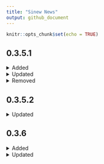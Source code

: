 ```yaml
---
title: "Sinew News"
output: github_document
---
```


```r
knitr::opts_chunk$set(echo = TRUE)
```
## 0.3.5.1

<details>
<summary>Added</summary>

  - `NEWS.md` file to track changes to the package.
  - [pretty_namespaces](https://metrumresearchgroup.github.io/sinew/pretty-namespace.html)
    - Function that autoappends namespace to functions in script by searchpath order.
  - [create_yml](https://metrumresearchgroup.github.io/sinew/using-sinewconfig-yml.html)
    - Functions that creates `_sinewconfig.yml` in the current project root directory, and updates `.Rbuildignore`.

</details>

<details>
<summary>Updated</summary>

  - [makeImport](https://metrumresearchgroup.github.io/sinew/makeimport.html)
    - Writes directly to DESCRIPTION file. 
  - [untangle](https://metrumresearchgroup.github.io/sinew/untangle.html) 
    - Create the `body.R` file in the working directory instead of the directory where the functions are created.
    - Naming scheme for files is updated to replace all `.` in function names to `_`.

</details>

<details>
<summary>Removed</summary>

  - [makeImport](https://metrumresearchgroup.github.io/sinew/makeimport.html)
    - does not create namespace output

</details>

## 0.3.5.2

<details>
<summary>Updated</summary>

  - Fixed bug in `pretty_namespace` when global env is empty.

</details>

## 0.3.6

<details>
<summary>Added</summary>

  - `pretty_namespace`
    - add console summary output for changes in file

</details>

<details>
<summary>Updated</summary>

  - Fixed bugs in `pretty_namespace`
    - correct shift in lines with multiple namespaces
    - search only exported namespace functions
    - function split up into smaller functions found in pretty_utils

</details>